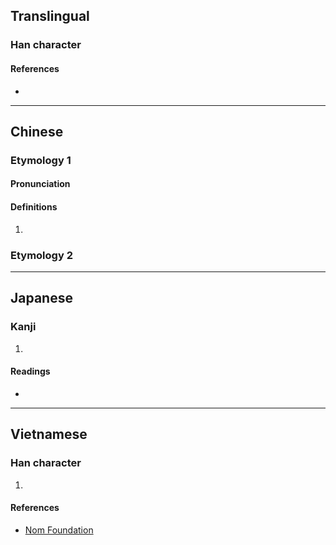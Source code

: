 {{character info/new}}
==Translingual==

===Han character===
{{Han char|rn=85|rad=水|as=03|sn=6|four=35117|canj=EKNI|ids=⿰氵丸}}


====References====
* {{Han ref|kx=0604.140|dkj=17119|dj=0998.090|hdz=31553.030|uh=6C4D|ud=27725|bh=A6C5|bd=42693}}

----

==Chinese==
{{zh-forms}}
===Etymology 1===
====Pronunciation====
{{zh-pron
|m=wán
|c=jyun4
|mc=y
|oc=y
|ma=
|cat=v
}}

====Definitions====
{{zh-hanzi}}

# {{zh-only|汍瀾}}

===Etymology 2===
{{zh-see|洹|v}}
----

==Japanese==

===Kanji===
{{ja-kanji|grade=|rs=水03}}

# {{defn|lang=ja|sort=水03}}

====Readings====
* {{ja-readings|on=[[かん]] (kan), [[がん]] (gan)|kun=}}

----

==Vietnamese==

===Han character===
{{vi-readings|rs=水03| hanviet = hoàn}}

# {{defn|lang=vi|sort=水03}}

====References====
* [http://nomfoundation.org/common/nom_details.php?codepoint=6c4d Nom Foundation]